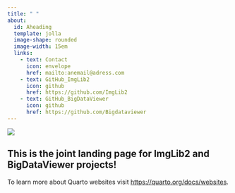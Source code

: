 ```yaml
---
title: " "
about: 
  id: Aheading
  template: jolla
  image-shape: rounded
  image-width: 15em
  links:
    - text: Contact
      icon: envelope
      href: mailto:anemail@adress.com
    - text: GitHub_ImgLib2
      icon: github
      href: https://github.com/ImgLib2
    - text: GitHub_BigDataViewer
      icon: github
      href: https://github.com/Bigdataviewer
---
```



![](imglib2.jpg){fig-align="center"}

## This is the joint landing page for ImgLib2 and BigDataViewer projects!



To learn more about Quarto websites visit <https://quarto.org/docs/websites>.
